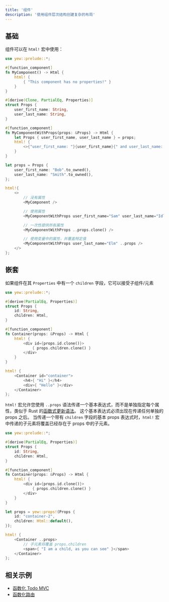 ```yaml
---
title: '组件'
description: '使用组件层次结构创建复杂的布局'
---
```


## 基础

组件可以在 `html!` 宏中使用：

```rust
use yew::prelude::*;

#[function_component]
fn MyComponent() -> Html {
    html! {
        { "This component has no properties!" }
    }
}

#[derive(Clone, PartialEq, Properties)]
struct Props {
    user_first_name: String,
    user_last_name: String,
}

#[function_component]
fn MyComponentWithProps(props: &Props) -> Html {
    let Props { user_first_name, user_last_name } = props;
    html! {
        <>{"user_first_name: "}{user_first_name}{" and user_last_name: "}{user_last_name}</>
    }
}

let props = Props {
    user_first_name: "Bob".to_owned(),
    user_last_name: "Smith".to_owned(),
};

html!{
    <>
        // 没有属性
        <MyComponent />

        // 使用属性
        <MyComponentWithProps user_first_name="Sam" user_last_name="Idle" />

        // 一次性提供所有属性
        <MyComponentWithProps ..props.clone() />

        // 使用变量中的属性，并覆盖特定值
        <MyComponentWithProps user_last_name="Elm" ..props />
    </>
};
```

## 嵌套

如果组件在其 `Properties` 中有一个 `children` 字段，它可以接受子组件/元素

```rust title="parent.rs"
use yew::prelude::*;

#[derive(PartialEq, Properties)]
struct Props {
    id: String,
    children: Html,
}

#[function_component]
fn Container(props: &Props) -> Html {
    html! {
        <div id={props.id.clone()}>
            { props.children.clone() }
        </div>
    }
}

html! {
    <Container id="container">
        <h4>{ "Hi" }</h4>
        <div>{ "Hello" }</div>
    </Container>
};
```

`html!` 宏允许您使用 `..props` 语法传递一个基本表达式，而不是单独指定每个属性，类似于 Rust 的[函数式更新语法](https://doc.rust-lang.org/stable/reference/expressions/struct-expr.html#functional-update-syntax)。
这个基本表达式必须出现在传递任何单独的 props 之后。
当传递一个带有 `children` 字段的基本 props 表达式时，`html!` 宏中传递的子元素将覆盖已经存在于 props 中的子元素。

```rust
use yew::prelude::*;

#[derive(PartialEq, Properties)]
struct Props {
    id: String,
    children: Html,
}

#[function_component]
fn Container(props: &Props) -> Html {
    html! {
        <div id={props.id.clone()}>
            { props.children.clone() }
        </div>
    }
}

let props = yew::props!(Props {
    id: "container-2",
    children: Html::default(),
});

html! {
    <Container ..props>
        // 子元素将覆盖 props.children
        <span>{ "I am a child, as you can see" }</span>
    </Container>
};
```

## 相关示例

-   [函数化 Todo MVC](https://github.com/yewstack/yew/tree/master/examples/function_todomvc)
-   [函数化路由](https://github.com/yewstack/yew/tree/master/examples/function_router)

